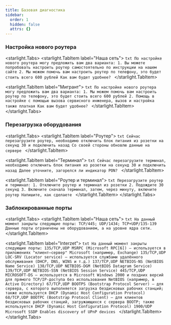 ```yaml
---
title: Базовая диагностика
sidebar:
  order: 1
  hidden: false
  attrs: {}
---
```

### Настройка нового роутера

<starlight.Tabs>
  <starlight.TabItem label="Наша сеть">
    ```txt
    По настройке нового роутера могу предложить вам два варианта:
    1. Вы можете попробовать настроить роутер самостоятельно по инструкции на нашем сайте
    2. Мы можем помочь вам настроить роутер по телефону, это будет стоить всего 600 рублей
    Как вам будет удобнее?
    ```
  </starlight.TabItem>

  <starlight.TabItem label="Мигрант">
    ```txt
    По настройке нового роутера могу предложить вам два варианта:
    1. Мы можем помочь вам настроить роутер по телефону, это будет стоить всего 600 рублей
    2. Помощь в настройке с помощью вызова сервисного инженера, вызов и настройка также платная
    Как вам будет удобнее?
    ```
  </starlight.TabItem>
</starlight.Tabs>

### Перезагрузка оборудования

<starlight.Tabs>
  <starlight.TabItem label="Роутер">
    ```txt
    Сейчас перезагрузите роутер, необходимо отключить блок питания из розетки на секунд 30 и подключить назад
    Со своей стороны обновлю данные на сервере
    ```
  </starlight.TabItem>

  <starlight.TabItem label="Терминал">
    ```txt
    Сейчас перезагрузите терминал, необходимо отключить блок питания из розетки на секунд 30 и подключить назад
    Далее уточните, загорелся ли индикатор PON?
    ```
  </starlight.TabItem>

  <starlight.TabItem label="Роутер и терминал">
    ```txt
    Перезагрузите роутер и терминал:
    1. Отключите роутер и терминал из розетки
    2. Подождите 30 секунд
    3. Включите сначала терминал, затем, через минуту, включите роутер
    Напишите, как сделаете
    ```
  </starlight.TabItem>
</starlight.Tabs>

### Заблокированные порты

<starlight.Tabs>
  <starlight.TabItem label="Наша сеть">
    ```txt
    На данный момент закрыты следующие порты:
    TCP/445; UDP/1434; TCP+UDP/135-139
    Данные порты ограничены не оборудованием, а на уровне ядра сети.
    ```
  </starlight.TabItem>

  <starlight.TabItem label="Interzet">
    ```txt
    На данный момент закрыты следующие порты:
    135/TCP,UDP MSRPC (Microsoft RPC[6]) — используется в приложениях "клиент—сервер" Microsoft (например, Exchange)
    135/TCP,UDP LOC-SRV (Locator service) — используется службами удалённого обслуживания (DHCP, DNS, WINS и т.д.)
    137/TCP,UDP NETBIOS-NS (NetBIOS Name Service)
    138/TCP,UDP NETBIOS-DGM (NetBIOS Datagram Service)
    139/TCP,UDP NETBIOS-SSN (NetBIOS Session Service)
    445/TCP,UDP MICROSOFT-DS — используется в Microsoft Windows 2000 и поздних версий для прямого TCP/IP-доступа без
    использования NetBIOS (например, в Active Directory)
    67/TCP,UDP BOOTPS (Bootstrap Protocol Server) — для сервера, с которого выполняется загрузка бездисковых рабочих
    станций; также используется DHCP (Dynamic Host Configuration Protocol)
    68/TCP,UDP BOOTPC (Bootstrap Protocol Client) — для клиентов бездисковых рабочих станций, загружающихся с
    сервера BOOTP; также используется DHCP (Dynamic Host Configuration Protocol)
    1900/UDP Microsoft SSDP Enables discovery of UPnP devices
    ```
  </starlight.TabItem>
</starlight.Tabs>

